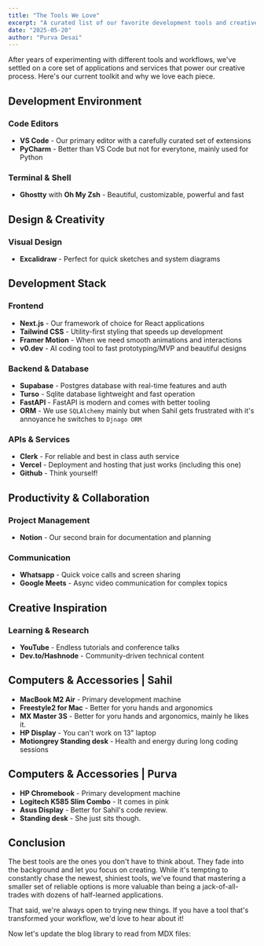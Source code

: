 ```yaml
---
title: "The Tools We Love"
excerpt: "A curated list of our favorite development tools and creative resources."
date: "2025-05-20"
author: "Purva Desai"
---
```


After years of experimenting with different tools and workflows, we've settled on a core set of applications and services that power our creative process. Here's our current toolkit and why we love each piece.

## Development Environment

### Code Editors
- **VS Code** - Our primary editor with a carefully curated set of extensions
- **PyCharm** - Better than VS Code but not for everytone, mainly used for Python

### Terminal & Shell
- **Ghostty** with **Oh My Zsh** - Beautiful, customizable, powerful and fast

## Design & Creativity

### Visual Design
- **Excalidraw** - Perfect for quick sketches and system diagrams

## Development Stack

### Frontend
- **Next.js** - Our framework of choice for React applications
- **Tailwind CSS** - Utility-first styling that speeds up development
- **Framer Motion** - When we need smooth animations and interactions
- **v0.dev** - AI coding tool to fast prototyping/MVP and beautiful designs

### Backend & Database
- **Supabase** - Postgres database with real-time features and auth
- **Turso** - Sqlite database lightweight and fast operation
- **FastAPI** - FastAPI is modern and comes with better tooling
- **ORM** - We use `SQLAlchemy` mainly but when Sahil gets frustrated with it's annoyance he switches to `Djnago ORM`

### APIs & Services
- **Clerk** - For reliable and best in class auth service
- **Vercel** - Deployment and hosting that just works (including this one)
- **Github** - Think yourself!

## Productivity & Collaboration

### Project Management
- **Notion** - Our second brain for documentation and planning

### Communication
- **Whatsapp** - Quick voice calls and screen sharing
- **Google Meets** - Async video communication for complex topics

## Creative Inspiration

### Learning & Research
- **YouTube** - Endless tutorials and conference talks
- **Dev.to/Hashnode** - Community-driven technical content

## Computers & Accessories | Sahil

- **MacBook M2 Air** - Primary development machine
- **Freestyle2 for Mac** - Better for yoru hands and argonomics
- **MX Master 3S** - Better for yoru hands and argonomics, mainly he likes it.
- **HP Display** - You can't work on 13" laptop
- **Motiongrey Standing desk** - Health and energy during long coding sessions

## Computers & Accessories | Purva

- **HP Chromebook** - Primary development machine
- **Logitech K585 Slim Combo** - It comes in pink
- **Asus Display** - Better for Sahil's code review.
- **Standing desk** - She just sits though.


## Conclusion

The best tools are the ones you don't have to think about. They fade into the background and let you focus on creating. While it's tempting to constantly chase the newest, shiniest tools, we've found that mastering a smaller set of reliable options is more valuable than being a jack-of-all-trades with dozens of half-learned applications.

That said, we're always open to trying new things. If you have a tool that's transformed your workflow, we'd love to hear about it!

Now let's update the blog library to read from MDX files:
